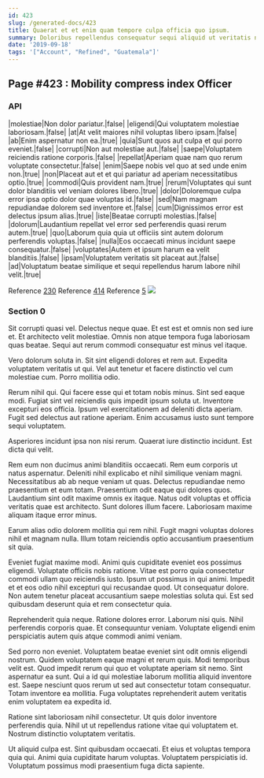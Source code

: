 ```yaml
---
id: 423
slug: /generated-docs/423
title: Quaerat et et enim quam tempore culpa officia quo ipsum.
summary: Doloribus repellendus consequatur sequi aliquid ut veritatis necessitatibus.
date: '2019-09-18'
tags: '["Account", "Refined", "Guatemala"]'
---
```



## Page #423 : Mobility compress index Officer
### API

|molestiae|Non dolor pariatur.|false|
|eligendi|Qui voluptatem molestiae laboriosam.|false|
|at|At velit maiores nihil voluptas libero ipsam.|false|
|ab|Enim aspernatur non ea.|true|
|quia|Sunt quos aut culpa et qui porro eveniet.|false|
|corrupti|Non aut molestiae aut.|false|
|saepe|Voluptatem reiciendis ratione corporis.|false|
|repellat|Aperiam quae nam quo rerum voluptate consectetur.|false|
|enim|Saepe nobis vel quo at sed unde enim non.|true|
|non|Placeat aut et et qui pariatur ad aperiam necessitatibus optio.|true|
|commodi|Quis provident nam.|true|
|rerum|Voluptates qui sunt dolor blanditiis vel veniam dolores libero.|true|
|dolor|Doloremque culpa error ipsa optio dolor quae voluptas id.|false|
|sed|Nam magnam repudiandae dolorem sed inventore et.|false|
|cum|Dignissimos error est delectus ipsum alias.|true|
|iste|Beatae corrupti molestias.|false|
|dolorum|Laudantium repellat vel error sed perferendis quasi rerum autem.|true|
|quo|Laborum quia quia ut officiis sint autem dolorum perferendis voluptas.|false|
|nulla|Eos occaecati minus incidunt saepe consequatur.|false|
|voluptates|Autem et ipsum harum ea velit blanditiis.|false|
|ipsam|Voluptatem veritatis sit placeat aut.|false|
|ad|Voluptatum beatae similique et sequi repellendus harum labore nihil velit.|true|

Reference [230](/generated-docs/230)
Reference [414](/generated-docs/414)
Reference [5](/generated-docs/5)
![](/assets/cats-1.jpg)



### Section 0
Sit corrupti quasi vel. Delectus neque quae. Et est est et omnis non sed iure et. Et architecto velit molestiae. Omnis non atque tempora fuga laboriosam quas beatae. Sequi aut rerum commodi consequatur est minus vel itaque.
 Vero dolorum soluta in. Sit sint eligendi dolores et rem aut. Expedita voluptatem veritatis ut qui. Vel aut tenetur et facere distinctio vel cum molestiae cum. Porro mollitia odio.
 Rerum nihil qui. Qui facere esse qui et totam nobis minus. Sint sed eaque modi. Fugiat sint vel reiciendis quis impedit ipsum soluta ut. Inventore excepturi eos officia.
Ipsum vel exercitationem ad deleniti dicta aperiam. Fugit sed delectus aut ratione aperiam. Enim accusamus iusto sunt tempore sequi voluptatem.
 Asperiores incidunt ipsa non nisi rerum. Quaerat iure distinctio incidunt. Est dicta qui velit.
 Rem eum non ducimus animi blanditiis occaecati. Rem eum corporis ut natus aspernatur. Deleniti nihil explicabo et nihil similique veniam magni. Necessitatibus ab ab neque veniam ut quas.
Delectus repudiandae nemo praesentium et eum totam. Praesentium odit eaque qui dolores quos. Laudantium sint odit maxime omnis ex itaque. Natus odit voluptas et officia veritatis quae est architecto. Sunt dolores illum facere. Laboriosam maxime aliquam itaque error minus.
 Earum alias odio dolorem mollitia qui rem nihil. Fugit magni voluptas dolores nihil et magnam nulla. Illum totam reiciendis optio accusantium praesentium sit quia.
 Eveniet fugiat maxime modi. Animi quis cupiditate eveniet eos possimus eligendi. Voluptate officiis nobis ratione. Vitae est porro quia consectetur commodi ullam quo reiciendis iusto.
Ipsum ut possimus in qui animi. Impedit et et eos odio nihil excepturi qui recusandae quod. Ut consequatur dolore. Non autem tenetur placeat accusantium saepe molestias soluta qui. Est sed quibusdam deserunt quia et rem consectetur quia.
 Reprehenderit quia neque. Ratione dolores error. Laborum nisi quis. Nihil perferendis corporis quae. Et consequuntur veniam. Voluptate eligendi enim perspiciatis autem quis atque commodi animi veniam.
 Sed porro non eveniet. Voluptatem beatae eveniet sint odit omnis eligendi nostrum. Quidem voluptatem eaque magni et rerum quis. Modi temporibus velit est.
Quod impedit rerum qui quo et voluptate aperiam sit nemo. Sint aspernatur ea sunt. Qui a id qui molestiae laborum mollitia aliquid inventore est. Saepe nesciunt quos rerum ut sed aut consectetur totam consequatur. Totam inventore ea mollitia. Fuga voluptates reprehenderit autem veritatis enim voluptatem ea expedita id.
 Ratione sint laboriosam nihil consectetur. Ut quis dolor inventore perferendis quia. Nihil ut ut repellendus ratione vitae qui voluptatem et. Nostrum distinctio voluptatem veritatis.
 Ut aliquid culpa est. Sint quibusdam occaecati. Et eius et voluptas tempora quia qui. Animi quia cupiditate harum voluptas. Voluptatem perspiciatis id. Voluptatum possimus modi praesentium fuga dicta sapiente.
